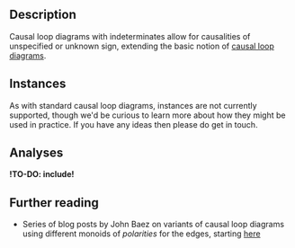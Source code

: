 
## Description

Causal loop diagrams with indeterminates allow for causalities of unspecified or unknown sign, extending the basic notion of <A href="../causal-loop">causal loop diagrams</A>.


## Instances

<Question>
As with standard causal loop diagrams, instances are not currently supported, though we'd be curious to learn more about how they might be used in practice.
If you have any ideas then please do get in touch.
</Question>


## Analyses

**!TO-DO: include!**


## Further reading

- Series of blog posts by John Baez on variants of causal loop diagrams using
  different monoids of *polarities* for the edges, starting
  [here](https://johncarlosbaez.wordpress.com/2024/11/02/polarities/)
